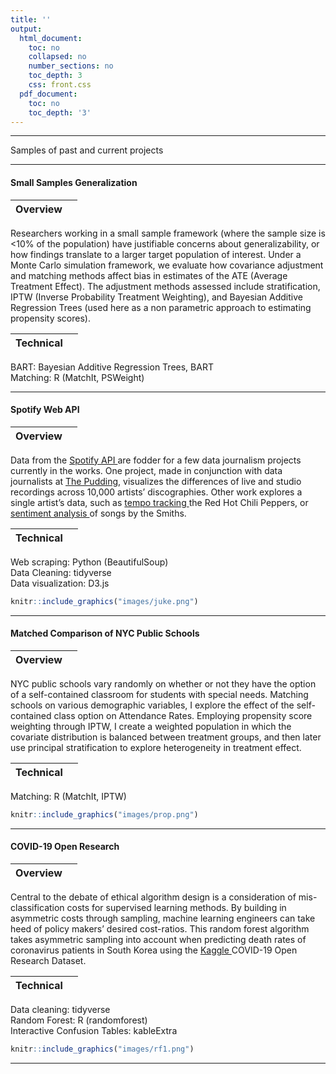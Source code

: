 ```yaml
---
title: ''
output:
  html_document:
    toc: no
    collapsed: no
    number_sections: no
    toc_depth: 3
    css: front.css
  pdf_document:
    toc: no
    toc_depth: '3'
---
```


---


<p> Samples of past and current projects </p>


---

#### Small Samples Generalization



<div class="row">
<div class="col-sm-6">

|Overview|  |
|:--------|-------:|

Researchers working in a small sample framework (where the sample size is <10% of the population) have justifiable concerns about generalizability, or how findings translate to a larger target population of interest. Under a Monte Carlo simulation framework, we evaluate how covariance adjustment and matching methods affect bias in estimates of the ATE (Average Treatment Effect). The adjustment methods assessed include stratification, IPTW (Inverse Probability Treatment Weighting), and Bayesian Additive Regression Trees (used here as a non parametric approach to estimating propensity scores).

|Technical |  |
|:--------|-------:|
BART: Bayesian Additive Regression Trees, BART </br>
Matching: R (MatchIt, PSWeight)

  <a href="https://github.com/katjanewilson/BARTsimulation" target = "_blank"><i class="fa fa-github" aria-hidden="true"></i></a>

</div>
<div class="col-sm-6">

</div>
</div>

-----



#### Spotify Web API


<div class="row">
<div class="col-sm-6">

|Overview|  |
|:--------|-------:|

Data from the <a href = "https://developer.spotify.com/documentation/web-api/" target = "_blank"> Spotify API </a> are fodder for a few data journalism projects currently in the works. One project, made in conjunction with data journalists at <a href = "https://pudding.cool/" target = "_blank"> The Pudding</a>, visualizes the differences of live and studio recordings across 10,000 artists' discographies. Other work explores a single artist's data, such as <a href = "https://towardsdatascience.com/its-just-a-minor-thing-keeping-up-with-the-red-hot-chili-peppers-217ba4449746" target = "_blank"> tempo tracking </a> the Red Hot Chili Peppers, or <a href = "https://towardsdatascience.com/heaven-knows-im-miserable-now-limitations-of-sentiment-analysis-with-a-very-sentimental-band-215c6d898ba7" target = "_blank"> sentiment analysis </a> of songs by the Smiths. 
  
|Technical |  |
|:--------|-------:|
Web scraping: Python (BeautifulSoup) </br>
Data Cleaning: tidyverse </br>
Data visualization: D3.js

</div>
<div class="col-sm-6">

<a href="https://pudding.cool/" target = "_blank">
```r
knitr::include_graphics("images/juke.png")
```
</a>

</div>
</div>
---


#### Matched Comparison of NYC Public Schools

<div class="row">
<div class="col-sm-6">

|Overview |  |
|:--------|-------:|

NYC public schools vary randomly on whether or not they have the option of a self-contained classroom for students with special needs. Matching schools on various demographic variables, I explore the effect of the self-contained class option on Attendance Rates. Employing propensity score weighting through IPTW, I create a weighted population in which the covariate distribution is balanced between treatment groups, and then later use principal stratification to explore heterogeneity in treatment effect.

|Technical |  |
|:--------|-------:|
Matching: R (MatchIt, IPTW)

  <a href="https://katjanewilson.github.io/NYC_open_data/index/" target = "_blank"><i class="fa fa-github" aria-hidden="true"></i></a>


</div>
<div class="col-sm-6">

<a href="https://katjanewilson.github.io/NYC_open_data/" target = "_blank">
```r
knitr::include_graphics("images/prop.png")
```
</a>

</div>
</div>

---



#### COVID-19 Open Research


<div class="row">
<div class="col-sm-6">

|Overview |  |
|:--------|-------:|

Central to the debate of ethical algorithm design is a consideration of mis-classification costs for supervised learning methods. By building in asymmetric costs through sampling, machine learning engineers can take heed of policy makers' desired cost-ratios. This random forest algorithm takes asymmetric sampling into account when predicting death rates of coronavirus patients in South Korea using the <a href = "https://www.kaggle.com/allen-institute-for-ai/CORD-19-research-challenge/" target = "_blank"> Kaggle </a>COVID-19 Open Research Dataset.</br>

|Technical |  |
|:--------|-------:|

Data cleaning: tidyverse </br>
Random Forest: R (randomforest) </br>
Interactive Confusion Tables: kableExtra

  <a href="https://github.com/katjanewilson/https://katjanewilson.github.io/Kaggle-Open-Research-Challenge-Random-Forest/" target = "_blank"><i class="fa fa-github" aria-hidden="true"></i></a>


</div>
<div class="col-sm-6">

<a href="https://katjanewilson.github.io/Kaggle-Open-Research-Challenge-Random-Forest/" target = "_blank">
```r
knitr::include_graphics("images/rf1.png")
```
</a>

</div>
</div>

---
